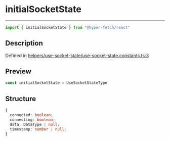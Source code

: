 

# initialSocketState

<div class="api-docs__separator" data-reactroot="">

---

</div><div class="api-docs__import" data-reactroot="">

```ts
import { initialSocketState } from "@hyper-fetch/react"
```

</div><div class="api-docs__section">

## Description

</div><div class="api-docs__description"><span class="api-docs__do-not-parse">



</span></div><p class="api-docs__definition">

Defined in [helpers/use-socket-state/use-socket-state.constants.ts:3](https://github.com/BetterTyped/hyper-fetch/blob/cc329b91/packages/react/src/helpers/use-socket-state/use-socket-state.constants.ts#L3)

</p><div class="api-docs__section">

## Preview

</div><div class="api-docs__preview var">

```ts
const initialSocketState = UseSocketStateType
```

</div><div class="api-docs__section">

## Structure

</div><div class="api-docs__returns">

```ts
{
  connected: boolean;
  connecting: boolean;
  data: DataType | null;
  timestamp: number | null;
}
```

</div>